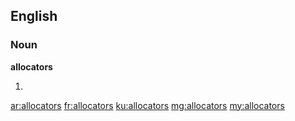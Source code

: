 ==English==

===Noun===
'''allocators'''

# {{plural of|allocator}}

[[ar:allocators]]
[[fr:allocators]]
[[ku:allocators]]
[[mg:allocators]]
[[my:allocators]]